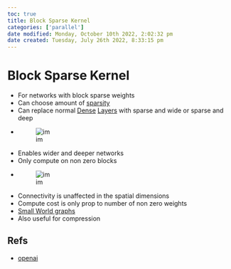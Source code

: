 ```yaml
---
toc: true
title: Block Sparse Kernel
categories: ['parallel']
date modified: Monday, October 10th 2022, 2:02:32 pm
date created: Tuesday, July 26th 2022, 8:33:15 pm
---
```


# Block Sparse Kernel
- For networks with block sparse weights
- Can choose amount of [sparsity](sparsity.qmd)
- Can replace normal [Dense](Dense.qmd) [Layers](Layers.qmd) with sparse and wide or sparse and deep
- ![im](images/Pasted%20image%2020220425233755.png)
- Enables wider and deeper networks
- Only compute on non zero blocks
- ![im](images/Pasted%20image%2020220425233903.png)
- Connectivity is unaffected in the spatial dimensions
- Compute cost is only prop to number of non zero weights
- [Small World graphs](Small%20World%20graphs.qmd)
- Also useful for compression

## Refs
- [openai](https://openai.com/blog/block-sparse-gpu-kernels/)



